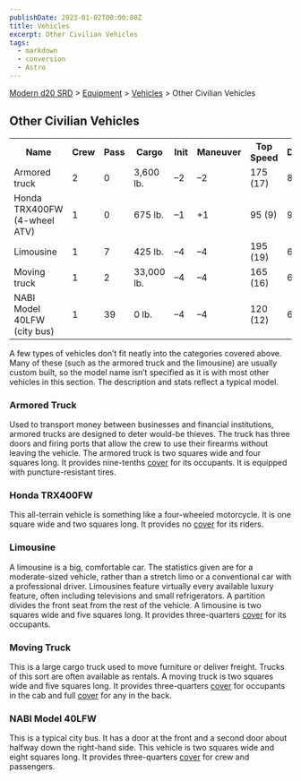 ```yaml
---
publishDate: 2023-01-02T00:00:00Z
title: Vehicles
excerpt: Other Civilian Vehicles
tags:
  - markdown
  - conversion
  - Astro
---
```


[Modern d20 SRD](/#modernD20) > [Equipment](modern-d20-srd-equipment-index) > [Vehicles](modern-d20-srd-equipment-equipment-vehicles) > Other Civilian Vehicles

## Other Civilian Vehicles


<table> <tr> <th>Name</th> <th>Crew</th> <th>Pass</th> <th>Cargo</th> <th>Init</th> <th>Maneuver</th> <th>Top Speed</th> <th>Defense</th> <th>Hardness</th> <th>Hit Points</th> <th>Size</th> <th>Purchase DC</th> <th>Restriction</th> </tr> <tr><td> Armored truck</td><td> 2</td><td> 0</td><td> 3,600 lb.</td><td> –2</td><td> –2</td><td> 175 (17)</td><td> 8</td><td> 10</td><td> 36</td><td> H</td><td> 34</td><td> Res (+2) </td></tr> <tr><td> Honda TRX400FW (4-wheel ATV)</td><td> 1</td><td> 0</td><td> 675 lb.</td><td> –1</td><td> +1</td><td> 95 (9)</td><td> 9</td><td> 5</td><td> 22</td><td> L</td><td> 23</td><td> Lic (+1) </td></tr> <tr><td> Limousine</td><td> 1</td><td> 7</td><td> 425 lb.</td><td> –4</td><td> –4</td><td> 195 (19)</td><td> 6</td><td> 5</td><td> 38</td><td> G</td><td> 36</td><td> Lic (+1) </td></tr> <tr><td> Moving truck</td><td> 1</td><td> 2</td><td> 33,000 lb.</td><td> –4</td><td> –4</td><td> 165 (16)</td><td> 6</td><td> 5</td><td> 44</td><td> G</td><td> 34</td><td> Lic (+1) </td></tr> <tr><td> NABI Model 40LFW (city bus)</td><td> 1</td><td> 39</td><td> 0 lb.</td><td> –4</td><td> –4</td><td> 120 (12)</td><td> 6</td><td> 5</td><td> 48</td><td> G</td><td> 38</td><td> Lic (+1) </td></tr></table>


A few types of vehicles don’t fit neatly into the categories covered above.
Many of these (such as the armored truck and the limousine) are usually custom
built, so the model name isn’t specified as it is with most other vehicles in
this section. The description and stats reflect a typical model.

### Armored Truck

Used to transport money between businesses and financial institutions, armored
trucks are designed to deter would-be thieves. The truck has three doors and
firing ports that allow the crew to use their firearms without leaving the
vehicle. The armored truck is two squares wide and four squares long. It
provides nine-tenths [cover](modern-d20-srd-combat-cover) for its occupants.
It is equipped with puncture-resistant tires.

### Honda TRX400FW

This all-terrain vehicle is something like a four-wheeled motorcycle. It is
one square wide and two squares long. It provides no [cover](modern-d20-srd-combat-cover) for its riders.

### Limousine

A limousine is a big, comfortable car. The statistics given are for a
moderate-sized vehicle, rather than a stretch limo or a conventional car with
a professional driver. Limousines feature virtually every available luxury
feature, often including televisions and small refrigerators. A partition
divides the front seat from the rest of the vehicle. A limousine is two
squares wide and five squares long. It provides three-quarters
[cover](modern-d20-srd-combat-cover) for its occupants.

### Moving Truck

This is a large cargo truck used to move furniture or deliver freight. Trucks
of this sort are often available as rentals. A moving truck is two squares
wide and five squares long. It provides three-quarters [cover](modern-d20-srd-combat-cover) for occupants in the cab and full [cover](modern-d20-srd-combat-cover) for any in the back.

### NABI Model 40LFW

This is a typical city bus. It has a door at the front and a second door about
halfway down the right-hand side. This vehicle is two squares wide and eight
squares long. It provides three-quarters [cover](modern-d20-srd-combat-cover)
for crew and passengers.


